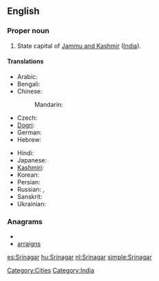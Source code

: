 ==English==
{{wikipedia}}

===Proper noun===
{{en-proper noun}} 
{{wikipedia}}
# State capital of [[Jammu and Kashmir]] ([[India]]).

====Translations====
{{trans-top|capital of Jammu and Kashmir, India}}
* Arabic: {{t|ar|سريناجار|m|tr=srinagaar|sc=Arab}}
* Bengali: {{t|bn|শ্রীনগর|sc=Beng}}
* Chinese:
*: Mandarin: {{t|zh|斯利那加|tr=Sīlìnàjiā|sc=Hani}}
* Czech: {{t|cs|Šrínagar|m}}
* [[Dogri]]: {{tø|doi|श्रीनगर}}
* German: {{t|de|Srinagar|n}}
* Hebrew: {{t|he|סרינגאר|sc=Hebr}}
{{trans-mid}}
* Hindi: {{t|hi|श्रीनगर|tr=śrīnagar|sc=Deva}}
* Japanese: {{t|ja|シュリーナガル|tr=Shurīnagaru|sc=Jpan}}
* [[Kashmiri]]: {{t|ks|श्रीनगर|sc=ks-Arab}}
* Korean: {{t|ko|스리나가르|tr=Seurinagareu|sc=Kore}}
* Persian: {{t|fa|سرینگر|sc=fa-Arab}}
* Russian: {{t|ru|Шринагар|m|tr=Šrinagár|sc=Cyrl}},  {{t|ru|Сринагар|m|tr=Srinagár|sc=Cyrl}}
* Sanskrit: {{t|sa|श्रीनगर|sc=Deva}}
* Ukrainian: {{t|uk|Срінаґар|m|tr=Srinagár|sc=Cyrl}}
{{trans-bottom}}

[[Category:Cities]]
[[Category:India]]

===Anagrams===
* {{alphagram|aaginrrs}}
* [[arraigns#English|arraigns]]


[[es:Srinagar]]
[[hu:Srinagar]]
[[nl:Srinagar]]
[[simple:Srinagar]]